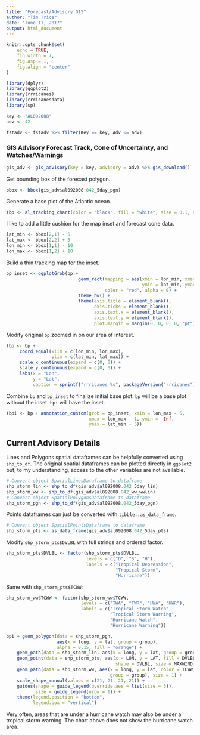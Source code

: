 ```yaml
---
title: "Forecast/Advisory GIS"
author: "Tim Trice"
date: "June 11, 2017"
output: html_document
---
```


```r
knitr::opts_chunk$set(
    echo = TRUE, 
    fig.width = 7, 
    fig.asp = 1, 
    fig.align = "center"
)
```

```r
library(dplyr)
library(ggplot2)
library(rrricanes)
library(rrricanesdata)
library(sp)
```

```r
key <- "AL092008"
adv <- 42
```

```r
fstadv <- fstadv %>% filter(Key == key, Adv <= adv)
```

### GIS Advisory Forecast Track, Cone of Uncertainty, and Watches/Warnings

```r
gis_adv <- gis_advisory(key = key, advisory = adv) %>% gis_download()
```

Get bounding box of the forecast polygon.

```r
bbox <- bbox(gis_adv$al092008.042_5day_pgn)
```

Generate a base plot of the Atlantic ocean.

```r
(bp <- al_tracking_chart(color = "black", fill = "white", size = 0.1, res = 50))
```

I like to add a little cushion for the map inset and forecast cone data. 

```r
lat_min <- bbox[2,1] - 5
lat_max <- bbox[2,2] + 5
lon_min <- bbox[1,1] - 10
lon_max <- bbox[1,2] + 10
```

Build a thin tracking map for the inset.

```r
bp_inset <- ggplotGrob(bp +
                           geom_rect(mapping = aes(xmin = lon_min, xmax = lon_max,
                                                   ymin = lat_min, ymax = lat_max),
                                     color = "red", alpha = 0) +
                           theme_bw() +
                           theme(axis.title = element_blank(),
                                 axis.ticks = element_blank(),
                                 axis.text.x = element_blank(),
                                 axis.text.y = element_blank(),
                                 plot.margin = margin(0, 0, 0, 0, "pt")))
```

Modify original `bp` zoomed in on our area of interest.

```r
(bp <- bp +
     coord_equal(xlim = c(lon_min, lon_max),
                 ylim = c(lat_min, lat_max)) +
     scale_x_continuous(expand = c(0, 0)) +
     scale_y_continuous(expand = c(0, 0)) +
     labs(x = "Lon",
          y = "Lat",
          caption = sprintf("rrricanes %s", packageVersion("rrricanes"))))
```

Combine `bp` and `bp_inset` to finalize initial base plot. `bp` will be a base plot without the inset. `bpi` will have the inset.

```r
(bpi <- bp + annotation_custom(grob = bp_inset, xmin = lon_max - 5,
                               xmax = lon_max - 1, ymin = -Inf,
                               ymax = lat_min + 5))
```

## Current Advisory Details

Lines and Polygons spatial dataframes can be helpfully converted using `shp_to_df`. The original spatial dataframes can be plotted directly in `ggplot2` but, to my understanding, access to the other variables are not available.

```r
# Convert object SpatialLinesDataframe to dataframe
shp_storm_lin <- shp_to_df(gis_adv$al092008.042_5day_lin)
shp_storm_ww <- shp_to_df(gis_adv$al092008.042_ww_wwlin)
# Convert object SpatialPolygonsDataframe to dataframe
shp_storm_pgn <- shp_to_df(gis_adv$al092008.042_5day_pgn)
```

Points dataframes can just be converted with `tibble::as_data_frame`. 

```r
# Convert object SpatialPointsDataframe to dataframe
shp_storm_pts <- as_data_frame(gis_adv$al092008.042_5day_pts)
```

Modify `shp_storm_pts$DVLBL` with full strings and ordered factor.

```r
shp_storm_pts$DVLBL <- factor(shp_storm_pts$DVLBL, 
                              levels = c("D", "S", "H"), 
                              labels = c("Tropical Depression", 
                                         "Tropical Storm", 
                                         "Hurricane"))
```

Same with `shp_storm_pts$TCWW`:

```r
shp_storm_ww$TCWW <- factor(shp_storm_ww$TCWW, 
                            levels = c("TWA", "TWR", "HWA", "HWR"), 
                            labels = c("Tropical Storm Watch", 
                                       "Tropical Storm Warning", 
                                       "Hurricane Watch", 
                                       "Hurricane Warning"))
```

```r
bpi + geom_polygon(data = shp_storm_pgn, 
                   aes(x = long, y = lat, group = group),
                   alpha = 0.15, fill = "orange") + 
    geom_path(data = shp_storm_lin, aes(x = long, y = lat, group = group)) + 
    geom_point(data = shp_storm_pts, aes(x = LON, y = LAT, fill = DVLBL,
                                         shape = DVLBL, size = MAXWIND)) + 
    geom_path(data = shp_storm_ww, aes(x = long, y = lat, color = TCWW, 
                                       group = group), size = 1) + 
    scale_shape_manual(values = c(21, 21, 21, 21)) + 
    guides(shape = guide_legend(override.aes = list(size = 3)), 
           size = guide_legend(nrow = 1)) + 
    theme(legend.position = "bottom", 
          legend.box = "vertical")
```

Very often, areas that are under a hurricane watch may also be under a tropical storm warning. The chart above does not show the hurricane watch area.

